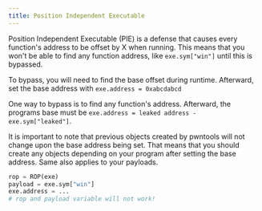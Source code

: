 ```yaml
---
title: Position Independent Executable
---
```

Position Independent Executable (PIE) is a defense that causes every function's address to be offset by X when running. This means that you won't be able to find any function address, like `exe.sym["win"]` until this is bypassed.

To bypass, you will need to find the base offset during runtime. Afterward, set the base address with `exe.address = 0xabcdabcd`

One way to bypass is to find any function's address. Afterward, the programs base must be `exe.address = leaked address - exe.sym["leaked"]`.

It is important to note that previous objects created by pwntools will not change upon the base address being set. That means that you should create any objects depending on your program after setting the base address. Same also applies to your payloads.

```python
rop = ROP(exe)
payload = exe.sym["win"]
exe.address = ...
# rop and payload variable will not work!
```